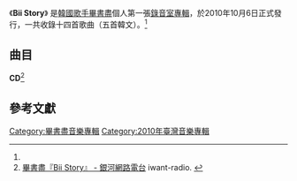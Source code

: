 {{Infobox Album
| Name  = Bii Story
| Type  = 專輯
| Cover  = 
| Artist  = [[畢書盡|畢書盡]]
| Released   = 2010年10月6日<ref name="fiveMusic">[https://web.archive.org/web/20140202165324/http://www.5music.com.tw/CDList-C.asp?cdno=431465679389 畢書盡『Bii Story』 - 五大唱片] FIVEMUSIC. {{zh-tw}}</ref>
| Recorded  = 
| Genre = [[國語流行音樂|國語流行音樂]]<BR>[[韓語流行音樂|韓語流行音樂]]
| Length = 54:55
| Label = [[老鷹音樂|老鷹音樂]]<ref name="iwant"/>、[[福茂唱片|福茂唱片]]<ref name="fiveMusic" />
| Producer =
| Last album = [[Bii_(EP)|Bii]]<br />（2010年）
| This album = '''Bii Story'''<br />（2010年）
| Next album = [[Come_back_to_Bii|Come back to Bii]]<br />（2013年）
}}
《'''Bii Story'''》 是[[韓國|韓國]][[歌手|歌手]][[畢書盡|畢書盡]]個人第一張[[錄音室專輯|錄音室專輯]]，於2010年10月6日正式發行，一共收錄十四首歌曲（五首韓文）。<ref name="fiveMusic" />

==曲目==
'''CD'''<ref name="iwant">[http://www.iwant-radio.com/showinformation.php?sisn=15007 畢書盡『Bii Story』 - 銀河網路電台] {{Wayback|url=http://www.iwant-radio.com/showinformation.php?sisn=15007 |date=20140202142438 }} iwant-radio. {{zh-hant}}</ref>
{{Tracklist
| title1 = 轉身之後
| music1 = [[何俊明|何俊明]]
| lyrics1 = 何俊明
| arranger1 = 
| producer1 = 
| longnote1 = '''首波主打歌''' 偶像劇《[[鍾無艷|鍾無艷]]》片尾曲
| length1 = 3:45

| title2 = Bye Bye Bye
| music2 = [[畢書盡|畢書盡]]
| lyrics2 = [[陳學聖|陳學聖]]
| arranger2 = [[黃中岳|黃中岳]]
| producer2 = 
| longnote2 = '''第三波主打歌'''  偶像劇《鍾無艷》插曲<br />電視劇《[[個人取向|個人取向]]》片尾曲
| length2 = 4:18

| title3 = 一天天
| music3 = 畢書盡
| lyrics3 = 畢書盡<br />[[Brandy|Brandy]]
| arranger3 = 
| producer3 = 
| longnote3 = 偶像劇《鍾無艷》插曲
| length3 = 3:56

| title4 = 到不了的幸福
| music4 = [[Jenny_Kuo|Jenny Kuo]]
| lyrics4 = [[白馥斳|白馥斳]]
| arranger4 = [[謝明祥|謝明祥]]
| producer4 = 
| longnote4 = '''第六波主打歌'''  偶像劇《鍾無艷》片頭曲
| length4 = 3:30

| title5 = 迷路
| music5 = [[呂忠訓|呂忠訓]]<br />[[劉頡旂|劉頡旂]]
| lyrics5 = [[葛大為|葛大為]]
| arranger5 = 
| producer5 = 
| longnote5 = '''第二波主打歌'''  偶像劇《鍾無艷》插曲
| length5 = 3:49

| title6 = Baby I Love You
| music6 = [[宋世堯|宋世堯]]
| lyrics6 = 宋世堯
| arranger6 = 
| producer6 = 
| longnote6 = 
| length6 = 3:34

| title7 = Bellucia
| music7 = [[Kim|Kim]]<br />[[Jin_Hwan|Jin Hwan]]
| lyrics7 = [[梁家光|梁家光]]
| arranger7 = 
| producer7 = 
| longnote7 = 
| length7 = 3:47

| title8 = 寫給你的歌
| music8 = [[黃振鴻|黃振鴻]]
| lyrics8 = 黃振鴻
| arranger8 = 
| producer8 = 
| longnote8 = 
| length8 = 4:01

| title9 = Bii My Love
| music9 = [[陳偉|陳偉]]
| lyrics9 = [[陳學聖|陳學聖]]
| arranger9 = 
| producer9 = 
| longnote9 = '''第五波主打歌'''  粵語版為[[許廷鏗|許廷鏗]]《[[出走三部曲|Be My Love]]》
| length9 = 4:13

| title10 = 轉身之後
| music10 = 何俊明
| lyrics10 = 畢書盡
| arranger10 = 
| producer10 = 
| longnote10 = '''韓文'''
| length10 = 3:44

| title11 = Bye Bye Bye
| music11 = 畢書盡
| lyrics11 = 畢書盡
| arranger11 = 
| producer11 = 
| longnote11 = '''韓文'''
| length11 = 4:18

| title12 = You Leave Me
| music12 = 畢書盡
| lyrics12 = 畢書盡
| arranger12 = 
| producer12 = 
| longnote12 = '''韓文'''
| length12 = 3:56

| title13 = Stay
| music13 = 呂忠訓<br />劉頡旂
| lyrics13 = 畢書盡
| arranger13 = 
| producer13 = 
| longnote13 = '''韓文'''
| length13 = 3:47

| title14 = What Can I Do
| music14 = 畢書盡
| lyrics14 = 畢書盡
| arranger14 = 
| producer14 = 
| longnote14 = '''第四波主打歌'''  '''韓文'''
| length14 = 4:17

| total_length = 54:55
}}

==參考文獻==
<references/>

[[Category:畢書盡音樂專輯|Category:畢書盡音樂專輯]]
[[Category:2010年臺灣音樂專輯|Category:2010年臺灣音樂專輯]]